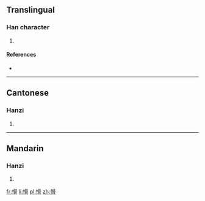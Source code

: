 ==Translingual==

===Han character===
{{Han char|rn=61|rad=心|as=10|sn=13|four=9702<sub>7</sub>|canj=心月月月 (PBBB)}}

# {{defn|Han|sort=心10}}

====References====
* {{Han ref|kx=0396.270|dkj=11003|dj=0735.150|hdz=42329.010|uh=6132|ud=24882|bh=DD6B|bd=56683}}

----

==Cantonese==

===Hanzi===
{{yue-hanzi|jyut=[[gwat1]]|y=gwat1}}

# {{defn|lang=yue|sort=心10}}

----

==Mandarin==

===Hanzi===
{{cmn-hanzi|pin=[[gǔ]] ([[gu3]])|wg=ku<sup>3</sup>}}

# {{defn|lang=cmn|sort=心10}}

[[fr:愲]]
[[li:愲]]
[[pl:愲]]
[[zh:愲]]